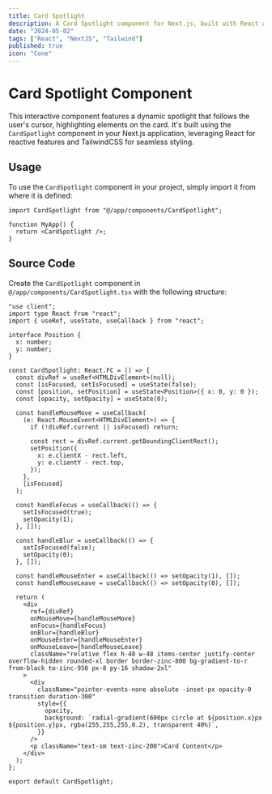```yaml
---
title: Card Spotlight
description: A Card Spotlight component for Next.js, built with React and styled using TailwindCSS.
date: "2024-05-02"
tags: ["React", "NextJS", "Tailwind"]
published: true
icon: "Cone"
---
```


# Card Spotlight Component

This interactive component features a dynamic spotlight that follows the user's cursor, highlighting elements on the card. It's built using the `CardSpotlight` component in your Next.js application, leveraging React for reactive features and TailwindCSS for seamless styling.

<div 
    className="max-w-full h-64 flex items-center justify-center relative overflow-hidden border border-zinc-500 rounded-lg"
    style={{
        background: 'linear-gradient(100deg, #18181b 50%, #f4f4f5 50%)'
    }}
>
    <CardSpotlight />
</div>

## Usage

To use the `CardSpotlight` component in your project, simply import it from where it is defined:

```tsx
import CardSpotlight from "@/app/components/CardSpotlight";

function MyApp() {
  return <CardSpotlight />;
}
```

## Source Code

Create the `CardSpotlight` component in `@/app/components/CardSpotlight.tsx` with the following structure:

```tsx
"use client";
import type React from "react";
import { useRef, useState, useCallback } from "react";

interface Position {
  x: number;
  y: number;
}

const CardSpotlight: React.FC = () => {
  const divRef = useRef<HTMLDivElement>(null);
  const [isFocused, setIsFocused] = useState(false);
  const [position, setPosition] = useState<Position>({ x: 0, y: 0 });
  const [opacity, setOpacity] = useState(0);

  const handleMouseMove = useCallback(
    (e: React.MouseEvent<HTMLDivElement>) => {
      if (!divRef.current || isFocused) return;

      const rect = divRef.current.getBoundingClientRect();
      setPosition({
        x: e.clientX - rect.left,
        y: e.clientY - rect.top,
      });
    },
    [isFocused]
  );

  const handleFocus = useCallback(() => {
    setIsFocused(true);
    setOpacity(1);
  }, []);

  const handleBlur = useCallback(() => {
    setIsFocused(false);
    setOpacity(0);
  }, []);

  const handleMouseEnter = useCallback(() => setOpacity(1), []);
  const handleMouseLeave = useCallback(() => setOpacity(0), []);

  return (
    <div
      ref={divRef}
      onMouseMove={handleMouseMove}
      onFocus={handleFocus}
      onBlur={handleBlur}
      onMouseEnter={handleMouseEnter}
      onMouseLeave={handleMouseLeave}
      className="relative flex h-48 w-48 items-center justify-center overflow-hidden rounded-xl border border-zinc-800 bg-gradient-to-r from-black to-zinc-950 px-8 py-16 shadow-2xl"
    >
      <div
        className="pointer-events-none absolute -inset-px opacity-0 transition duration-300"
        style={{
          opacity,
          background: `radial-gradient(600px circle at ${position.x}px ${position.y}px, rgba(255,255,255,0.2), transparent 40%)`,
        }}
      />
      <p className="text-sm text-zinc-200">Card Content</p>
    </div>
  );
};

export default CardSpotlight;
```
